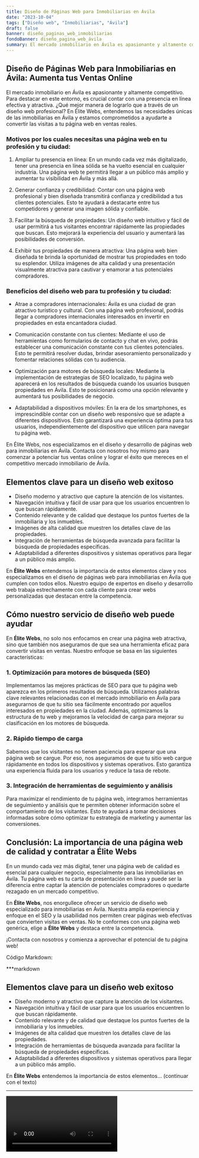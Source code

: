 ```yaml
---
title: Diseño de Páginas Web para Inmobiliarias en Ávila
date: "2023-10-04"
tags: ["Diseño web", "Inmobiliarias", "Ávila"]
draft: false
banner: diseño_paginas_web_inmobiliarias
fondoBanner: diseño_pagina_web_ávila
summary: El mercado inmobiliario en Ávila es apasionante y altamente competitivo. Para destacar en este entorno, es crucial contar con una presencia en línea efectiva y atractiva. ¿Qué mejor manera de lograrlo que a través de un diseño web profesional? En Élite Webs, entendemos las necesidades únicas de las inmobiliarias en Ávila y estamos comprometidos a ayudarte a convertir las visitas a tu página web en ventas reales.
---
```



## Diseño de Páginas Web para Inmobiliarias en Ávila: Aumenta tus Ventas Online

El mercado inmobiliario en Ávila es apasionante y altamente competitivo. Para destacar en este entorno, es crucial contar con una presencia en línea efectiva y atractiva. ¿Qué mejor manera de lograrlo que a través de un diseño web profesional? En Élite Webs, entendemos las necesidades únicas de las inmobiliarias en Ávila y estamos comprometidos a ayudarte a convertir las visitas a tu página web en ventas reales.

### Motivos por los cuales necesitas una página web en tu profesión y tu ciudad:

1. Ampliar tu presencia en línea: En un mundo cada vez más digitalizado, tener una presencia en línea sólida se ha vuelto esencial en cualquier industria. Una página web te permitirá llegar a un público más amplio y aumentar tu visibilidad en Ávila y más allá.

2. Generar confianza y credibilidad: Contar con una página web profesional y bien diseñada transmitirá confianza y credibilidad a tus clientes potenciales. Esto te ayudará a destacarte entre tus competidores y generar una imagen sólida y confiable.

3. Facilitar la búsqueda de propiedades: Un diseño web intuitivo y fácil de usar permitirá a tus visitantes encontrar rápidamente las propiedades que buscan. Esto mejorará la experiencia del usuario y aumentará las posibilidades de conversión.

4. Exhibir tus propiedades de manera atractiva: Una página web bien diseñada te brinda la oportunidad de mostrar tus propiedades en todo su esplendor. Utiliza imágenes de alta calidad y una presentación visualmente atractiva para cautivar y enamorar a tus potenciales compradores.

### Beneficios del diseño web para tu profesión y tu ciudad:

- Atrae a compradores internacionales: Ávila es una ciudad de gran atractivo turístico y cultural. Con una página web profesional, podrás llegar a compradores internacionales interesados en invertir en propiedades en esta encantadora ciudad.

- Comunicación constante con tus clientes: Mediante el uso de herramientas como formularios de contacto y chat en vivo, podrás establecer una comunicación constante con tus clientes potenciales. Esto te permitirá resolver dudas, brindar asesoramiento personalizado y fomentar relaciones sólidas con tu audiencia.

- Optimización para motores de búsqueda locales: Mediante la implementación de estrategias de SEO localizado, tu página web aparecerá en los resultados de búsqueda cuando los usuarios busquen propiedades en Ávila. Esto te posicionará como una opción relevante y aumentará tus posibilidades de negocio.

- Adaptabilidad a dispositivos móviles: En la era de los smartphones, es imprescindible contar con un diseño web responsivo que se adapte a diferentes dispositivos. Esto garantizará una experiencia óptima para tus usuarios, independientemente del dispositivo que utilicen para navegar tu página web.

En Élite Webs, nos especializamos en el diseño y desarrollo de páginas web para inmobiliarias en Ávila. Contacta con nosotros hoy mismo para comenzar a potenciar tus ventas online y lograr el éxito que mereces en el competitivo mercado inmobiliario de Ávila.

<GifSeo />

<Cta />

## Elementos clave para un diseño web exitoso

- Diseño moderno y atractivo que capture la atención de los visitantes.
- Navegación intuitiva y fácil de usar para que los usuarios encuentren lo que buscan rápidamente.
- Contenido relevante y de calidad que destaque los puntos fuertes de la inmobiliaria y los inmuebles.
- Imágenes de alta calidad que muestren los detalles clave de las propiedades.
- Integración de herramientas de búsqueda avanzada para facilitar la búsqueda de propiedades específicas.
- Adaptabilidad a diferentes dispositivos y sistemas operativos para llegar a un público más amplio.

En **Élite Webs** entendemos la importancia de estos elementos clave y nos especializamos en el diseño de páginas web para inmobiliarias en Ávila que cumplen con todos ellos. Nuestro equipo de expertos en diseño y desarrollo web trabaja estrechamente con cada cliente para crear webs personalizadas que destacan entre la competencia.

## Cómo nuestro servicio de diseño web puede ayudar

En **Élite Webs**, no solo nos enfocamos en crear una página web atractiva, sino que también nos aseguramos de que sea una herramienta eficaz para convertir visitas en ventas. Nuestro enfoque se basa en las siguientes características:

### 1. Optimización para motores de búsqueda (SEO)

Implementamos las mejores prácticas de SEO para que tu página web aparezca en los primeros resultados de búsqueda. Utilizamos palabras clave relevantes relacionadas con el mercado inmobiliario en Ávila para asegurarnos de que tu sitio sea fácilmente encontrado por aquellos interesados en propiedades en la ciudad. Además, optimizamos la estructura de tu web y mejoramos la velocidad de carga para mejorar su clasificación en los motores de búsqueda.

### 2. Rápido tiempo de carga

Sabemos que los visitantes no tienen paciencia para esperar que una página web se cargue. Por eso, nos aseguramos de que tu sitio web cargue rápidamente en todos los dispositivos y sistemas operativos. Esto garantiza una experiencia fluida para los usuarios y reduce la tasa de rebote.

### 3. Integración de herramientas de seguimiento y análisis

Para maximizar el rendimiento de tu página web, integramos herramientas de seguimiento y análisis que te permiten obtener información sobre el comportamiento de los visitantes. Esto te ayudará a tomar decisiones informadas sobre cómo optimizar tu estrategia de marketing y aumentar las conversiones.

## Conclusión: La importancia de una página web de calidad y contratar a Élite Webs

En un mundo cada vez más digital, tener una página web de calidad es esencial para cualquier negocio, especialmente para las inmobiliarias en Ávila. Tu página web es tu carta de presentación en línea y puede ser la diferencia entre captar la atención de potenciales compradores o quedarte rezagado en un mercado competitivo.

En **Élite Webs**, nos enorgullece ofrecer un servicio de diseño web especializado para inmobiliarias en Ávila. Nuestra amplia experiencia y enfoque en el SEO y la usabilidad nos permiten crear páginas web efectivas que convierten visitas en ventas. No te conformes con una página web genérica, elige a **Élite Webs** y destaca entre la competencia.

¡Contacta con nosotros y comienza a aprovechar el potencial de tu página web!

Código Markdown:

\*\*\*markdown

## Elementos clave para un diseño web exitoso

- Diseño moderno y atractivo que capture la atención de los visitantes.
- Navegación intuitiva y fácil de usar para que los usuarios encuentren lo que buscan rápidamente.
- Contenido relevante y de calidad que destaque los puntos fuertes de la inmobiliaria y los inmuebles.
- Imágenes de alta calidad que muestren los detalles clave de las propiedades.
- Integración de herramientas de búsqueda avanzada para facilitar la búsqueda de propiedades específicas.
- Adaptabilidad a diferentes dispositivos y sistemas operativos para llegar a un público más amplio.

En **Élite Webs** entendemos la importancia de estos elementos... (continuar con el texto)

---

<Video />

<CtaBot job="Inmobiliarias" city="Ávila" />

<Gmaps query="Ávila+españa+maps" />
